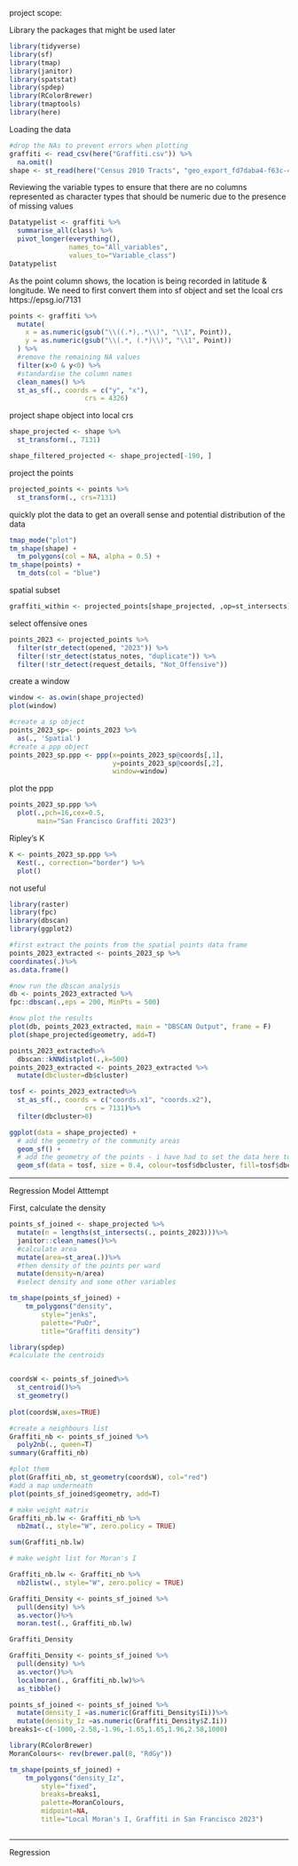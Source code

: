 project scope:



Library the packages that might be used later
```r
library(tidyverse)
library(sf)
library(tmap)
library(janitor)
library(spatstat)
library(spdep)
library(RColorBrewer)
library(tmaptools)
library(here)
```

Loading the data
```r
#drop the NAs to prevent errors when plotting
graffiti <- read_csv(here("Graffiti.csv")) %>%
  na.omit()
shape <- st_read(here("Census 2010 Tracts", "geo_export_fd7daba4-f63c-4100-8878-9512e08d03fc.shp"))
```
Reviewing the variable types to ensure that there are no columns represented as character types that should be numeric due to the presence of missing values
```r
Datatypelist <- graffiti %>%
  summarise_all(class) %>%
  pivot_longer(everything(),
               names_to="All_variables",
               values_to="Variable_class")
Datatypelist
```
As the point column shows, the location is being recorded in latitude & longitude. We need to first convert them into sf object and set the lcoal crs https://epsg.io/7131
```r
points <- graffiti %>%
  mutate(
    x = as.numeric(gsub("\\((.*),.*\\)", "\\1", Point)),
    y = as.numeric(gsub("\\(.*, (.*)\\)", "\\1", Point))
  ) %>%
  #remove the remaining NA values
  filter(x>0 & y<0) %>%
  #standardise the column names
  clean_names() %>% 
  st_as_sf(., coords = c("y", "x"), 
                   crs = 4326) 
```
project shape object into local crs
```r
shape_projected <- shape %>%
  st_transform(., 7131) 

shape_filtered_projected <- shape_projected[-190, ]
```
project the points
```r
projected_points <- points %>%
  st_transform(., crs=7131)
```



quickly plot the data to get an overall sense and potential distribution of the data
```r
tmap_mode("plot")
tm_shape(shape) +
  tm_polygons(col = NA, alpha = 0.5) +
tm_shape(points) +
  tm_dots(col = "blue")
```
spatial subset
```r
graffiti_within <- projected_points[shape_projected, ,op=st_intersects]

```

select offensive ones
```r
points_2023 <- projected_points %>% 
  filter(str_detect(opened, "2023")) %>%
  filter(!str_detect(status_notes, "duplicate")) %>% 
  filter(!str_detect(request_details, "Not_Offensive")) 


```

create a window
```r
window <- as.owin(shape_projected)
plot(window)
```

```r
#create a sp object
points_2023_sp<- points_2023 %>%
  as(., 'Spatial')
#create a ppp object
points_2023_sp.ppp <- ppp(x=points_2023_sp@coords[,1],
                          y=points_2023_sp@coords[,2],
                          window=window)
```


plot the ppp
```r
points_2023_sp.ppp %>%
  plot(.,pch=16,cex=0.5, 
       main="San Francisco Graffiti 2023")
```
Ripley's K
```r
K <- points_2023_sp.ppp %>%
  Kest(., correction="border") %>%
  plot()
```
not useful

```r
library(raster)
library(fpc)
library(dbscan)
library(ggplot2)

#first extract the points from the spatial points data frame
points_2023_extracted <- points_2023_sp %>%
coordinates(.)%>%
as.data.frame()

#now run the dbscan analysis
db <- points_2023_extracted %>%
fpc::dbscan(.,eps = 200, MinPts = 500)

#now plot the results
plot(db, points_2023_extracted, main = "DBSCAN Output", frame = F)
plot(shape_projected$geometry, add=T)
```
```r
points_2023_extracted%>%
  dbscan::kNNdistplot(.,k=500)
points_2023_extracted <- points_2023_extracted %>%
  mutate(dbcluster=db$cluster)
```
```r
tosf <- points_2023_extracted%>%
  st_as_sf(., coords = c("coords.x1", "coords.x2"), 
                   crs = 7131)%>%
  filter(dbcluster>0)

ggplot(data = shape_projected) +
  # add the geometry of the community areas
  geom_sf() +
  # add the geometry of the points - i have had to set the data here to add the layer
  geom_sf(data = tosf, size = 0.4, colour=tosf$dbcluster, fill=tosf$dbcluster)
```

_____________________________________
Regression Model Atttempt

First, calculate the density 
```r
points_sf_joined <- shape_projected %>% 
  mutate(n = lengths(st_intersects(., points_2023)))%>%
  janitor::clean_names()%>%
  #calculate area
  mutate(area=st_area(.))%>%
  #then density of the points per ward
  mutate(density=n/area)
  #select density and some other variables 

tm_shape(points_sf_joined) +
    tm_polygons("density",
        style="jenks",
        palette="PuOr",
        title="Graffiti density")
```


```r
library(spdep)
#calculate the centroids


coordsW <- points_sf_joined%>%
  st_centroid()%>%
  st_geometry()
  
plot(coordsW,axes=TRUE)
```
```r
#create a neighbours list
Graffiti_nb <- points_sf_joined %>%
  poly2nb(., queen=T)
summary(Graffiti_nb)
```

```r
#plot them
plot(Graffiti_nb, st_geometry(coordsW), col="red")
#add a map underneath
plot(points_sf_joined$geometry, add=T)
```

```r
# make weight matrix
Graffiti_nb.lw <- Graffiti_nb %>%
  nb2mat(., style="W", zero.policy = TRUE)

sum(Graffiti_nb.lw)

# make weight list for Moran's I

Graffiti_nb.lw <- Graffiti_nb %>%
  nb2listw(., style="W", zero.policy = TRUE)
```
```r
Graffiti_Density <- points_sf_joined %>%
  pull(density) %>%
  as.vector()%>%
  moran.test(., Graffiti_nb.lw)

Graffiti_Density
```
```r
Graffiti_Density <- points_sf_joined %>%
  pull(density) %>%
  as.vector()%>%
  localmoran(., Graffiti_nb.lw)%>%
  as_tibble()

points_sf_joined <- points_sf_joined %>%
  mutate(density_I =as.numeric(Graffiti_Density$Ii))%>%
  mutate(density_Iz =as.numeric(Graffiti_Density$Z.Ii))
breaks1<-c(-1000,-2.58,-1.96,-1.65,1.65,1.96,2.58,1000)

library(RColorBrewer)
MoranColours<- rev(brewer.pal(8, "RdGy"))

tm_shape(points_sf_joined) +
    tm_polygons("density_Iz",
        style="fixed",
        breaks=breaks1,
        palette=MoranColours,
        midpoint=NA,
        title="Local Moran's I, Graffiti in San Francisco 2023")



```


-----------------------------
Regression


```r

```







